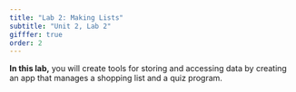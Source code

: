 ```yaml
---
title: "Lab 2: Making Lists"
subtitle: "Unit 2, Lab 2"
gifffer: true
order: 2
---
```


::: learn

**In this lab,** you will create tools for storing and accessing data by creating an app that manages a shopping list and a quiz program.

:::



